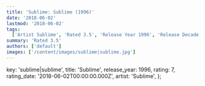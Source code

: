 ```yaml
---
title: 'Sublime: Sublime (1996)'
date: '2018-06-02'
lastmod: '2018-06-02'
tags:
  ['Artist Sublime', 'Rated 3.5', 'Release Year 1996', 'Release Decade 1990']
summary: 'Rated 3.5'
authors: ['default']
images: ['/content/images/sublime|sublime.jpg']
---
```


  key: 'sublime|sublime',
  title: 'Sublime',
  release_year: 1996,
  rating: 7,
  rating_date: '2018-06-02T00:00:00.000Z',
  artist: 'Sublime',
};

<MusicRating data={data} />
